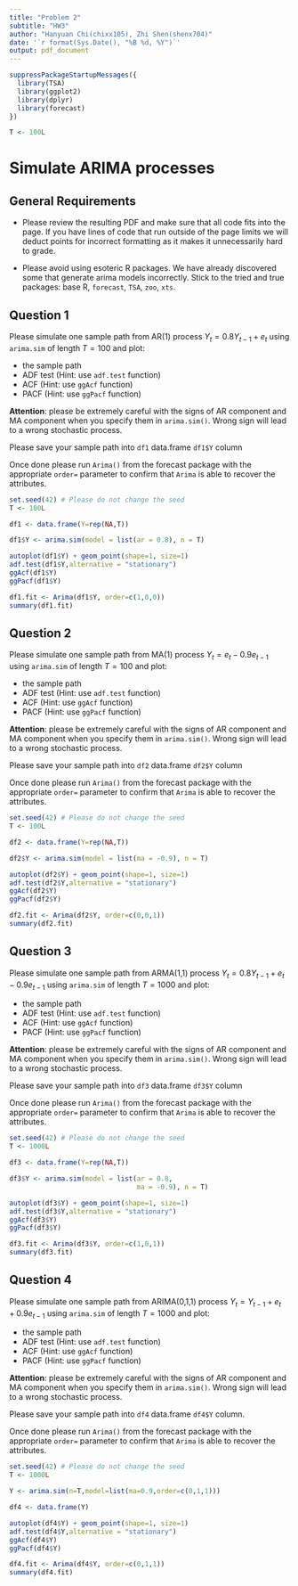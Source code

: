 ---
title: "Problem 2"
subtitle: "HW3"
author: "Hanyuan Chi(chixx105), Zhi Shen(shenx704)"
date: '`r format(Sys.Date(), "%B %d, %Y")`'
output: pdf_document
---

```{r}
suppressPackageStartupMessages({
  library(TSA)
  library(ggplot2)
  library(dplyr)
  library(forecast)
})

T <- 100L
```

# Simulate ARIMA processes

## General Requirements

* Please review the resulting PDF and make sure that all code fits into the page. If you have lines of code that run outside of the page limits we will deduct points for incorrect formatting as it makes it unnecessarily hard to grade.

* Please avoid using esoteric R packages. We have already discovered some that generate arima models incorrectly. Stick to the tried and true packages: base R, `forecast`, `TSA`, `zoo`, `xts`.

## Question 1

Please simulate one sample path from AR(1) process $Y_t = 0.8 Y_{t-1} + e_t$ using `arima.sim` of length $T=100$ and plot:

* the sample path
* ADF test (Hint: use `adf.test` function)
* ACF (Hint: use `ggAcf` function)
* PACF (Hint: use `ggPacf` function)

**Attention**: please be extremely careful with the signs of AR component and MA component when you specify them in `arima.sim()`. Wrong sign will lead to a wrong stochastic process.

Please save your sample path into `df1` data.frame `df1$Y` column

Once done please run `Arima()` from the forecast package with the appropriate `order=` parameter to confirm that `Arima` is able to recover the attributes.

```{r}
set.seed(42) # Please do not change the seed
T <- 100L

df1 <- data.frame(Y=rep(NA,T))

df1$Y <- arima.sim(model = list(ar = 0.8), n = T)

autoplot(df1$Y) + geom_point(shape=1, size=1)
adf.test(df1$Y,alternative = "stationary") 
ggAcf(df1$Y)
ggPacf(df1$Y)

df1.fit <- Arima(df1$Y, order=c(1,0,0))
summary(df1.fit)

```

## Question 2

Please simulate one sample path from MA(1) process $Y_t = e_t - 0.9 e_{t-1}$ using `arima.sim` of length $T=100$ and plot:

* the sample path
* ADF test (Hint: use `adf.test` function)
* ACF (Hint: use `ggAcf` function)
* PACF (Hint: use `ggPacf` function)

**Attention**: please be extremely careful with the signs of AR component and MA component when you specify them in `arima.sim()`. Wrong sign will lead to a wrong stochastic process.

Please save your sample path into `df2` data.frame `df2$Y` column

Once done please run `Arima()` from the forecast package with the appropriate `order=` parameter to confirm that `Arima` is able to recover the attributes.

```{r}
set.seed(42) # Please do not change the seed
T <- 100L

df2 <- data.frame(Y=rep(NA,T))

df2$Y <- arima.sim(model = list(ma = -0.9), n = T)

autoplot(df2$Y) + geom_point(shape=1, size=1)
adf.test(df2$Y,alternative = "stationary")
ggAcf(df2$Y)
ggPacf(df2$Y)

df2.fit <- Arima(df2$Y, order=c(0,0,1))
summary(df2.fit)

```

## Question 3

Please simulate one sample path from ARMA(1,1) process $Y_t = 0.8 Y_{t-1} + e_t - 0.9 e_{t-1}$ using `arima.sim` of length $T=1000$ and plot:

* the sample path
* ADF test (Hint: use `adf.test` function)
* ACF (Hint: use `ggAcf` function)
* PACF (Hint: use `ggPacf` function)

**Attention**: please be extremely careful with the signs of AR component and MA component when you specify them in `arima.sim()`. Wrong sign will lead to a wrong stochastic process.

Please save your sample path into `df3` data.frame `df3$Y` column

Once done please run `Arima()` from the forecast package with the appropriate `order=` parameter to confirm that `Arima` is able to recover the attributes.

```{r}
set.seed(42) # Please do not change the seed
T <- 1000L

df3 <- data.frame(Y=rep(NA,T))

df3$Y <- arima.sim(model = list(ar = 0.8,
                                ma = -0.9), n = T)

autoplot(df3$Y) + geom_point(shape=1, size=1)
adf.test(df3$Y,alternative = "stationary")
ggAcf(df3$Y)
ggPacf(df3$Y)

df3.fit <- Arima(df3$Y, order=c(1,0,1))
summary(df3.fit)
```


## Question 4

Please simulate one sample path from ARIMA(0,1,1) process $Y_t = Y_{t-1} + e_t + 0.9 e_{t-1}$ using `arima.sim` of length $T=1000$ and plot:

* the sample path
* ADF test (Hint: use `adf.test` function)
* ACF (Hint: use `ggAcf` function)
* PACF (Hint: use `ggPacf` function)

**Attention**: please be extremely careful with the signs of AR component and MA component when you specify them in `arima.sim()`. Wrong sign will lead to a wrong stochastic process.

Please save your sample path into `df4` data.frame `df4$Y` column.

Once done please run `Arima()` from the forecast package with the appropriate `order=` parameter to confirm that `Arima` is able to recover the attributes.

```{r}
set.seed(42) # Please do not change the seed
T <- 1000L

Y <- arima.sim(n=T,model=list(ma=0.9,order=c(0,1,1)))

df4 <- data.frame(Y)

autoplot(df4$Y) + geom_point(shape=1, size=1)
adf.test(df4$Y,alternative = "stationary")
ggAcf(df4$Y)
ggPacf(df4$Y)

df4.fit <- Arima(df4$Y, order=c(0,1,1))
summary(df4.fit)
```